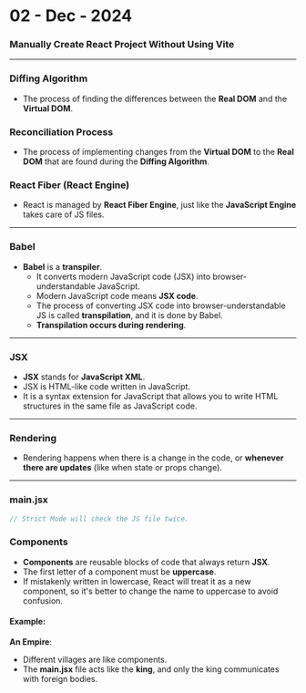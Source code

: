 # 02 - Dec - 2024

### Manually Create React Project Without Using Vite

---

### Diffing Algorithm
- The process of finding the differences between the **Real DOM** and the **Virtual DOM**.

### Reconciliation Process
- The process of implementing changes from the **Virtual DOM** to the **Real DOM** that are found during the **Diffing Algorithm**.

### React Fiber (React Engine)
- React is managed by **React Fiber Engine**, just like the **JavaScript Engine** takes care of JS files.

---

### Babel
- **Babel** is a **transpiler**.
  - It converts modern JavaScript code (JSX) into browser-understandable JavaScript.
  - Modern JavaScript code means **JSX code**.
  - The process of converting JSX code into browser-understandable JS is called **transpilation**, and it is done by Babel.
  - **Transpilation occurs during rendering**.

---

### JSX
- **JSX** stands for **JavaScript XML**.
- JSX is HTML-like code written in JavaScript.
- It is a syntax extension for JavaScript that allows you to write HTML structures in the same file as JavaScript code.

---

### Rendering
- Rendering happens when there is a change in the code, or **whenever there are updates** (like when state or props change).

---

### main.jsx

```js
// Strict Mode will check the JS file twice.
```

### Components

- **Components** are reusable blocks of code that always return **JSX**.
- The first letter of a component must be **uppercase**.
- If mistakenly written in lowercase, React will treat it as a new component, so it's better to change the name to uppercase to avoid confusion.

#### Example:
**An Empire**:
- Different villages are like components.
- The **main.jsx** file acts like the **king**, and only the king communicates with foreign bodies.
